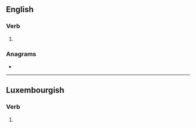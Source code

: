 {{also|dāngs}}
==English==

===Verb===
{{head|en|verb form}}

# {{en-third-person singular of|dang}}

===Anagrams===
* {{anagrams|en|gdnas}}

----

==Luxembourgish==

===Verb===
{{head|lb|verb form}}

# {{inflection of|dangen||2|s|pres|indc|lang=lb}}